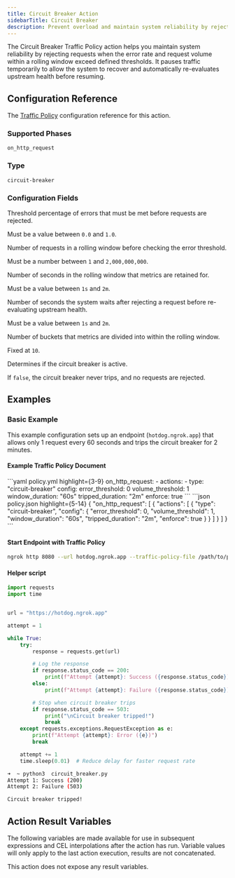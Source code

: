 ```yaml
---
title: Circuit Breaker Action
sidebarTitle: Circuit Breaker
description: Prevent overload and maintain system reliability by rejecting requests when errors and volume exceed set thresholds.
---
```



The Circuit Breaker Traffic Policy action helps you maintain system reliability 
by rejecting requests when the error rate and request volume within a rolling 
window exceed defined thresholds. It pauses traffic temporarily to allow the 
system to recover and automatically re-evaluates upstream health before 
resuming.

## Configuration Reference

The [Traffic Policy](/traffic-policy/) configuration reference for this action.

### Supported Phases

`on_http_request`

### Type

`circuit-breaker`

### Configuration Fields

<ConfigField title="error_threshold" type="float" required={true} defaultValue="0.5">
  Threshold percentage of errors that must be met before requests are
  rejected. 

  Must be a value between `0.0` and `1.0`.
</ConfigField>

<ConfigField title="volume_threshold" type="integer" defaultValue="10">
  Number of requests in a rolling window before checking the error
  threshold. 

  Must be a number between `1` and `2,000,000,000`.
</ConfigField>

<ConfigField title="window_duration" type="duration" defaultValue="10s">
  Number of seconds in the rolling window that metrics are retained for.

  Must be a value between `1s` and `2m`.
</ConfigField>

<ConfigField title="tripped_duration" type="duration" defaultValue="10s">
  Number of seconds the system waits after rejecting a request before
  re-evaluating upstream health. 

  Must be a value between `1s` and `2m`.
</ConfigField>

<ConfigField title="num_buckets" type="integer">
  Number of buckets that metrics are divided into within the rolling window.

  Fixed at `10`.
</ConfigField>

<ConfigField title="enforce" type="boolean" defaultValue="true">
  Determines if the circuit breaker is active. 
  
  If `false`, the circuit breaker never trips, and no requests are rejected.
</ConfigField>

## Examples

### Basic Example

This example configuration sets up an endpoint (`hotdog.ngrok.app`) that allows 
only 1 request every 60 seconds and trips the circuit breaker for 2 minutes.

#### Example Traffic Policy Document

<CodeGroup>
```yaml policy.yml highlight={3-9}
on_http_request:
  - actions:
    - type: "circuit-breaker"
      config:
        error_threshold: 0
        volume_threshold: 1
        window_duration: "60s"
        tripped_duration: "2m"
        enforce: true
```
```json policy.json highlight={5-14}
{
  "on_http_request": [
    {
      "actions": [
        {
          "type": "circuit-breaker",
          "config": {
            "error_threshold": 0,
            "volume_threshold": 1,
            "window_duration": "60s",
            "tripped_duration": "2m",
            "enforce": true
          }
        }
      ]
    }
  ]
}
```
</CodeGroup>

#### Start Endpoint with Traffic Policy

```bash
ngrok http 8080 --url hotdog.ngrok.app --traffic-policy-file /path/to/policy.yml
```

#### Helper script

```python circuit_breaker.py
import requests
import time


url = "https://hotdog.ngrok.app"

attempt = 1

while True:
    try:
        response = requests.get(url)

        # Log the response
        if response.status_code == 200:
            print(f"Attempt {attempt}: Success ({response.status_code})")
        else:
            print(f"Attempt {attempt}: Failure ({response.status_code})")

        # Stop when circuit breaker trips
        if response.status_code == 503:
            print("\nCircuit breaker tripped!")
            break
    except requests.exceptions.RequestException as e:
        print(f"Attempt {attempt}: Error ({e})")
        break

    attempt += 1
    time.sleep(0.01)  # Reduce delay for faster request rate
```

```bash
➜  ~ python3  circuit_breaker.py
Attempt 1: Success (200)
Attempt 2: Failure (503)

Circuit breaker tripped!
```

## Action Result Variables

The following variables are made available for use in subsequent expressions and
CEL interpolations after the action has run. Variable values will only apply
to the last action execution, results are not concatenated.

<Note>This action does not expose any result variables.</Note>
